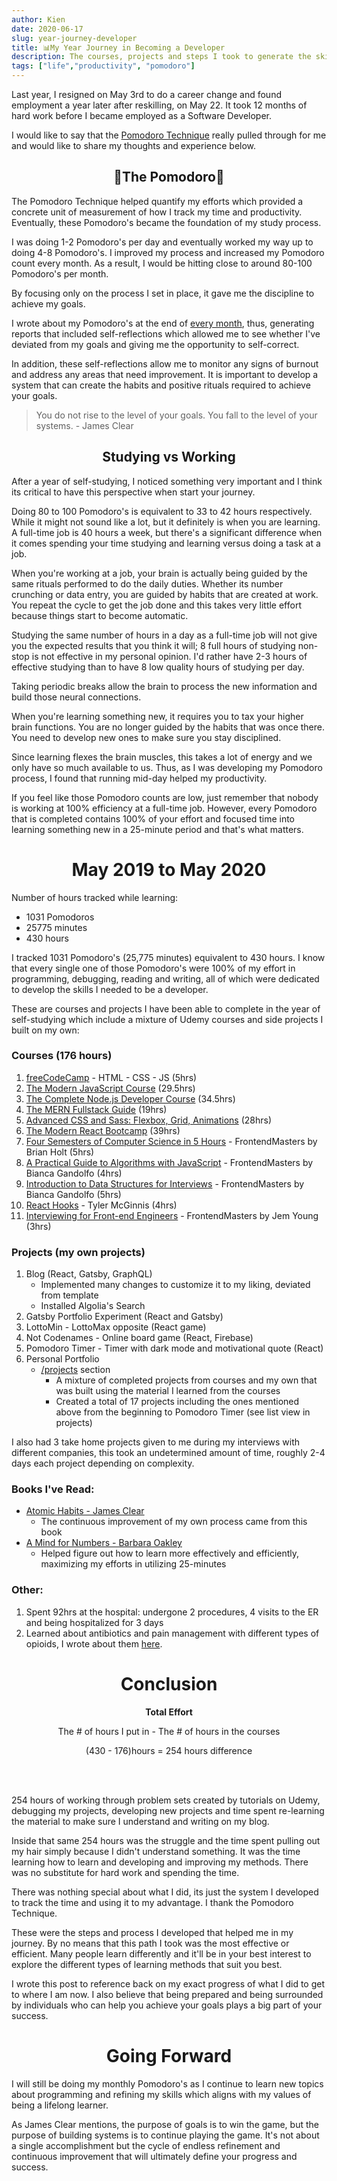 ```yaml
---
author: Kien
date: 2020-06-17
slug: year-journey-developer
title: 📊My Year Journey in Becoming a Developer
description: The courses, projects and steps I took to generate the skills for a career change.
tags: ["life","productivity", "pomodoro"]
---
```



Last year, I resigned on May 3rd to do a career change and found employment a year later after reskilling, on May 22. It took 12 months of hard work before I became employed as a Software Developer. 

I would like to say that the [Pomodoro Technique](/022-pomodoro-technique/) really pulled through for me and would like to share my thoughts and experience below.

## <center>🍅The Pomodoro🍅</center>

The Pomodoro Technique helped quantify my efforts which provided a concrete unit of measurement of how I track my time and productivity. Eventually, these Pomodoro's became the foundation of my study process.

I was doing 1-2 Pomodoro's per day and eventually worked my way up to doing 4-8 Pomodoro's. I improved my process and increased my Pomodoro count every month. As a result, I would be hitting close to around 80-100 Pomodoro's per month. 

By focusing only on the process I set in place, it gave me the discipline to achieve my goals.

I wrote about my Pomodoro's at the end of [every month](/tags/pomodoro/), thus, generating reports that included self-reflections which allowed me to see whether I've deviated from my goals and giving me the opportunity to self-correct. 

In addition, these self-reflections allow me to monitor any signs of burnout and address any areas that need improvement. It is important to develop a system that can create the habits and positive rituals required to achieve your goals.

> You do not rise to the level of your goals. You fall to the level of your systems. - James Clear

## <center>Studying vs Working</center>

After a year of self-studying, I noticed something very important and I think its critical to have this perspective when start your journey.

Doing 80 to 100 Pomodoro's is equivalent to 33 to 42 hours respectively. While it might not sound like a lot, but it definitely is when you are learning. A full-time job is 40 hours a week, but there's a significant difference when it comes spending your time studying and learning versus doing a task at a job.

When you're working at a job, your brain is actually being guided by the same rituals performed to do the daily duties. Whether its number crunching or data entry, you are guided by habits that are created at work. You repeat the cycle to get the job done and this takes very little effort because things start to become automatic.

Studying the same number of hours in a day as a full-time job will not give you the expected results that you think it will; 8 full hours of studying non-stop is not effective in my personal opinion. I'd rather have 2-3 hours of effective studying than to have 8 low quality hours of studying per day.

Taking periodic breaks allow the brain to process the new information and build those neural connections.

When you're learning something new, it requires you to tax your higher brain functions. You are no longer guided by the habits that was once there. You need to develop new ones to make sure you stay disciplined. 

Since learning flexes the brain muscles, this takes a lot of energy and we only have so much available to us. Thus, as I was developing my Pomodoro process, I found that running mid-day helped my productivity.

If you feel like those Pomodoro counts are low, just remember that nobody is working at 100% efficiency at a full-time job. However, every Pomodoro that is completed contains 100% of your effort and focused time into learning something new in a 25-minute period and that's what matters.

# <center>May 2019 to May 2020</center>
<MayYearSummary/>

Number of hours tracked while learning:
- 1031 Pomodoros
- 25775 minutes
- 430 hours

I tracked 1031 Pomodoro's (25,775 minutes) equivalent to 430 hours. I know that every single one of those Pomodoro's were 100% of my effort in programming, debugging, reading and writing, all of which were dedicated to develop the skills I needed to be a developer.

These are courses and projects I have been able to complete in the year of self-studying which include a mixture of Udemy courses and side projects I built on my own:

### Courses (176 hours)

1. [freeCodeCamp](https://www.freecodecamp.org/) - HTML - CSS - JS (5hrs)
2. [The Modern JavaScript Course](https://www.udemy.com/course/modern-javascript/) (29.5hrs)
3. [The Complete Node.js Developer Course](https://www.udemy.com/course/the-complete-nodejs-developer-course-2/) (34.5hrs)
4. [The MERN Fullstack Guide](https://www.udemy.com/course/react-nodejs-express-mongodb-the-mern-fullstack-guide/) (19hrs)
5. [Advanced CSS and Sass: Flexbox, Grid, Animations](https://www.udemy.com/course/advanced-css-and-sass/) (28hrs)
6. [The Modern React Bootcamp](https://www.udemy.com/course/modern-javascript/) (39hrs)
7. [Four Semesters of Computer Science in 5 Hours](https://frontendmasters.com/courses/computer-science/) - FrontendMasters by Brian Holt (5hrs) 
8. [A Practical Guide to Algorithms with JavaScript](https://frontendmasters.com/courses/practical-algorithms/) - FrontendMasters by Bianca Gandolfo (4hrs)
9. [Introduction to Data Structures for Interviews](https://frontendmasters.com/courses/data-structures-interviews/) - FrontendMasters by Bianca Gandolfo (5hrs)
10. [React Hooks](https://ui.dev/react-hooks/) - Tyler McGinnis (4hrs)
11. [Interviewing for Front-end Engineers](https://frontendmasters.com/workshops/interviewing/) - FrontendMasters by Jem Young (3hrs)

### Projects (my own projects)

1. Blog (React, Gatsby, GraphQL)
    - Implemented many changes to customize it to my liking, deviated from template
    - Installed Algolia's Search
2. Gatsby Portfolio Experiment (React and Gatsby)
3. LottoMin - LottoMax opposite (React game)
4. Not Codenames - Online board game (React, Firebase)
5. Pomodoro Timer - Timer with dark mode and motivational quote (React)
6. Personal Portfolio 
    - [/projects](https://www.kien.dev/projects/) section
        - A mixture of completed projects from courses and my own that was built using the material I learned from the courses
        - Created a total of 17 projects including the ones mentioned above from the beginning to Pomodoro Timer (see list view in projects)

I also had 3 take home projects given to me during my interviews with different companies, this took an undetermined amount of time, roughly 2-4 days each project depending on complexity.

### Books I've Read:

- [Atomic Habits - James Clear](https://www.goodreads.com/book/show/40121378-atomic-habits)
    - The continuous improvement of my own process came from this book
- [A Mind for Numbers - Barbara Oakley](https://www.goodreads.com/book/show/18693655-a-mind-for-numbers?ac=1&from_search=true&qid=r1lmp91MI9&rank=1)
    - Helped figure out how to learn more effectively and efficiently, maximizing my efforts in utilizing 25-minutes

### Other:

1. Spent 92hrs at the hospital: undergone 2 procedures, 4 visits to the ER and being hospitalized for 3 days
2. Learned about antibiotics and pain management with different types of opioids, I wrote about them [here](/tags/biochemistry/).

# <center>Conclusion</center>

<center><b><p>Total Effort</p></b></center>

<center><p>The # of hours I put in - The # of hours in the courses</p></center>
<center><p>(430 - 176)hours = 254 hours difference</p></center>

<br></br>


254 hours of working through problem sets created by tutorials on Udemy, debugging my projects, developing new projects and time spent re-learning the material to make sure I understand and writing on my blog.

Inside that same 254 hours was the struggle and the time spent pulling out my hair simply because I didn't understand something. It was the time learning how to learn and developing and improving my methods. There was no substitute for hard work and spending the time.

There was nothing special about what I did, its just the system I developed to track the time and using it to my advantage. I thank the Pomodoro Technique.

These were the steps and process I developed that helped me in my journey. By no means that this path I took was the most effective or efficient. Many people learn differently and it'll be in your best interest to explore the different types of learning methods that suit you best. 

I wrote this post to reference back on my exact progress of what I did to get to where I am now. I also believe that being prepared and being surrounded by individuals who can help you achieve your goals plays a big part of your success.

# <center>Going Forward</center>

I will still be doing my monthly Pomodoro's as I continue to learn new topics about programming and refining my skills which aligns with my values of being a lifelong learner.

As James Clear mentions, the purpose of goals is to win the game, but the purpose of building systems is to continue playing the game. It's not about a single accomplishment but the cycle of endless refinement and continuous improvement that will ultimately define your progress and success.